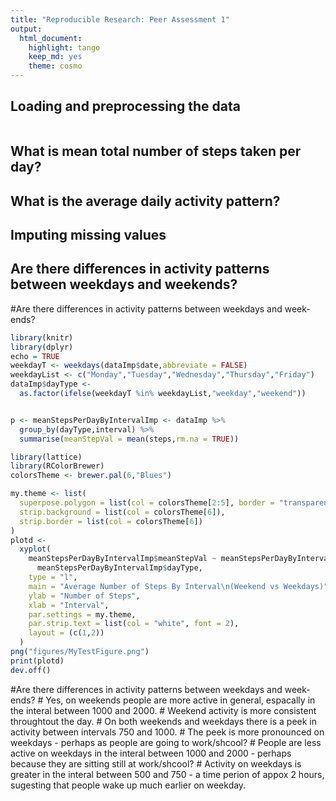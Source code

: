 ```yaml
---
title: "Reproducible Research: Peer Assessment 1"
output: 
  html_document:
    highlight: tango
    keep_md: yes
    theme: cosmo
---
```



## Loading and preprocessing the data
```r

```

## What is mean total number of steps taken per day?



## What is the average daily activity pattern?



## Imputing missing values



## Are there differences in activity patterns between weekdays and weekends?
#Are there differences in activity patterns between weekdays and week- ends?

```r
library(knitr)
library(dplyr)
echo = TRUE
weekdayT <- weekdays(dataImp$date,abbreviate = FALSE)
weekdayList <- c("Monday","Tuesday","Wednesday","Thursday","Friday")
dataImp$dayType <-
  as.factor(ifelse(weekdayT %in% weekdayList,"weekday","weekend"))


p <- meanStepsPerDayByIntervalImp <- dataImp %>%
  group_by(dayType,interval) %>%
  summarise(meanStepVal = mean(steps,rm.na = TRUE))

library(lattice)
library(RColorBrewer)
colorsTheme <- brewer.pal(6,"Blues")

my.theme <- list(
  superpose.polygon = list(col = colorsTheme[2:5], border = "transparent"),
  strip.background = list(col = colorsTheme[6]),
  strip.border = list(col = colorsTheme[6])
)
plotd <-
  xyplot(
    meanStepsPerDayByIntervalImp$meanStepVal ~ meanStepsPerDayByIntervalImp$interval |
      meanStepsPerDayByIntervalImp$dayType,
    type = "l",
    main = "Average Number of Steps By Interval\n(Weekend vs Weekdays)",
    ylab = "Number of Steps",
    xlab = "Interval",
    par.settings = my.theme,
    par.strip.text = list(col = "white", font = 2),
    layout = (c(1,2))
  )
png("figures/MyTestFigure.png")
print(plotd)
dev.off()

```
#Are there differences in activity patterns between weekdays and week- ends?
# Yes, on weekends people are more active in general, espacally in the interal between 1000 and 2000.
# Weekend activity is more consistent throughtout the day.
# On both weekends and weekdays there is a peek in  activity between intervals 750 and 1000.
# The peek is more pronounced on weekdays - perhaps as people are going to work/shcool?
# People are less active on weekdays in the interal between 1000 and 2000 - perhaps because they are sitting still at work/shcool?
# Activity on weekdays is greater in the interal between 500 and 750 - a time perion of appox 2 hours, sugesting that people wake up much earlier on weekday.



